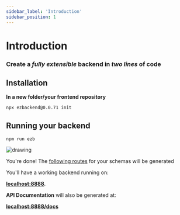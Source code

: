 ```yaml
---
sidebar_label: 'Introduction'
sidebar_position: 1
---
```


# Introduction

### Create a *fully extensible* backend in *two lines* of code

## Installation

**In a new folder/your frontend repository**

<!-- <Tabs>
  <TabItem value="apple" label="Apple" default>
    This is an apple 🍎
  </TabItem>
  <TabItem value="orange" label="Orange">
    This is an orange 🍊
  </TabItem>
  <TabItem value="banana" label="Banana">
    This is a banana 🍌
  </TabItem>
</Tabs>; -->

<!-- TODO Add tabs for yarn -->

```
npx ezbackend@0.0.71 init
```

## Running your backend
```
npm run ezb
```

![drawing](thats-it.jpg)


You're done! The [following routes](tutorial-basics/auto-generated-routes) for your schemas will be generated


You'll have a working backend running on:

**[localhost:8888](http://localhost:8888)**. 

**API Documentation** will also be generated at:

**[localhost:8888/docs](http://localhost:8888/docs/static/index.html)**


<!-- ## How It Works

Ezbackend uses [fastify](https://www.fastify.io/) and [sequelize](https://sequelize.org/master/) under the hood, so once you specify your database schema, you will have:
1. CRUD REST Endpoints
1. Automatic API documentation
1. Nested CRUD Endpoints - *Work In Progress*
1. [json-server](https://github.com/typicode/json-server) style queries - *Future Work* -->

<!-- <br/> 

-->



